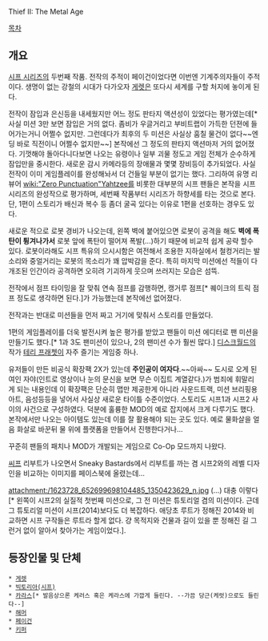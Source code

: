 Thief II: The Metal Age

[[목차]]

== 개요 ==
[[시프 시리즈]]의 두번째 작품. 전작의 주적이 페이건이었다면 이번엔 기계주의자들이 주적이다. 생명이 없는 강철의 시대가 다가오자 [[게렛]]은 또다시 세계를 구할 처지에 놓이게 된다.

전작이 잠입과 은신등을 내세웠지만 어느 정도 판타지 액션성이 있었다는 평가였는데[* 사실 미션 3만 보면 잠입은 거의 없다. 좀비가 우글거리고 부비트랩이 가득한 던젼에 들어가는거니 어쩔수 없지만. 그런데다가 최후의 두 미션은 사실상 훔칠 물건이 없다~~엔딩 바로 직전이니 어쩔수 없지만~~] 본작에선 그 정도의 판타지 액션마저 거의 없어졌다. 기껏해야 돌아다니다보면 나오는 유령이나 일부 괴물 정도고 게임 전체가 순수하게 잠입만을 중시한다. 새로운 감시 카메라등의 장애물과 몇몇 장비등이 추가되었다. 사실 전작이 이미 게임플레이를 완성해놔서 더 건들일 부분이 없기는 했다. 그리하여 유명 리뷰어 [[wiki:"Zero Punctuation"Yahtzee]]를 비롯한 대부분의 시프 팬들은 본작을 시프 시리즈의 완성작으로 평가하며, 세번째 작품부터 시리즈가 하향세를 타는 것으로 본다. 단, 1편이 스토리가 배신과 복수 등 좀더 굴곡 있다는 이유로 1편을 선호하는 경우도 있다.

새로운 적으로 로봇 경비가 나오는데, 왼쪽 벽에 붙어있으면 로봇이 공격을 해도 '''벽에 폭탄이 튕겨나가서''' 로봇 앞에 폭탄이 떨어져 폭발(...)하기 때문에 비교적 쉽게 공략 할수 있다. 로봇이라해도 시프 특유의 으시시함은 여전해서 조용한 지하실에서 철컹거리는 발소리와 중얼거리는 로봇의 목소리가 꽤 압박감을 준다.  특히 마지막 미션에선 적들이 다 개조된 인간이라 공격하면 오히려 기괴하게 웃으며 쓰러지는 모습은 섬뜩.

전작에서 점프 타이밍을 잘 맞춰 연속 점프를 감행하면, 캥거루 점프[* 퀘이크의 트릭 점프 정도로 생각하면 된다.]가 가능했는데 본작에선 없어졌다.

전작과는 반대로 미션들을 먼저 짜고 거기에 맞춰서 스토리를 만들었다.

1편의 게임플레이를 더욱 발전시켜 높은 평가를 받았고 팬들이 미션 에디터로 팬 미션을 만들기도 했다.[* 1과 3도 팬미션이 있으나, 2의 팬미션 수가 훨씬 많다.] [[디스크월드]]의 작가 [[테리 프래쳇]]이 자주 즐기는 게임중 하나.

유저들이 만든 비공식 확장팩 2X가 있는데 '''주인공이 여자다'''.~~아싸~~ 도시로 오게 된 여인 자야(인트로 영상이나 눈의 문신을 보면 무슨 이집트 계열같다.)가 범죄에 휘말리게 되는 내용인데 이 확장팩은 단순히 맵만 제공한게 아니라 사운드트랙, 미션 브리핑용 아트, 음성등등을 넣어서 사실상 새로운 타이틀 수준이었다. 스토리도 시프1과 시프2 사이의 사건으로 구성하였다. 덕분에 훌륭한 MOD의 예로 잡지에서 크게 다루기도 했다. 본작에서만 나오는 아이템도 있는데 이를 잘 활용해야 되는 곳도 있다. 예로 물화살을 얼음 화살로 바꾼뒤 물 위에 플랫폼을 만들어서 진행한다거나...

꾸준히 팬들의 패치나 MOD가 개발되는 게임으로 Co-Op 모드까지 나왔다.

[[씨프]] 리부트가 나오면서 Sneaky Bastards에서 리부트를 까는 겸 시프2와의 레벨 디자인을 비교하는 이미지를 페이스북에 올렸는데...

attachment:/1623728_652699698104485_1350423629_n.jpg
(...) 대충 이렇다[* 왼쪽이 시프2의 실질적 첫번째 미션으로, 그 전 미션은 튜토리얼 겸의 미션이다. 근데 그 튜토리얼 미션이 시프(2014)보다도 더 복잡하다. 애당초 루트가 정해진 2014와 비교하면 시프 구작들은 루트라 할게 없다. 걍 목적지와 건물과 길이 있을 뿐 정해진 길 그런거 없이 알아서 찾아가는 게임이었다.].

== 등장인물 및 단체 ==
 * [[게렛]]
 * [[빅토리아(시프)]]
 * [[카라스]][* 발음상으론 케러스 혹은 케라스에 가깝게 들린다. --가끔 당근(케럿)으로도 들린다--]
 * [[해머]]
 * [[페이건]]
 * [[키퍼]]
